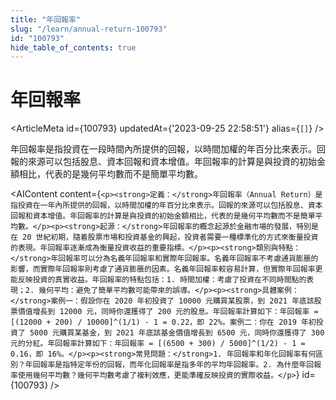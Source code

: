 ```yaml
---
title: "年回報率"
slug: "/learn/annual-return-100793"
id: "100793"
hide_table_of_contents: true
---
```



# 年回報率

<ArticleMeta id={100793} updatedAt={'2023-09-25 22:58:51'} alias={`[]`} />
<div className='border-solid border-b border-t-0 my-4 border-[var(--ifm-color-gray-300)]' />

年回報率是指投資在一段時間內所提供的回報，以時間加權的年百分比來表示。回報的來源可以包括股息、資本回報和資本增值。年回報率的計算是與投資的初始金額相比，代表的是幾何平均數而不是簡單平均數。

<AIContent content={`<p><strong>定義：</strong>年回報率（Annual Return）是指投資在一年內所提供的回報，以時間加權的年百分比來表示。回報的來源可以包括股息、資本回報和資本增值。年回報率的計算是與投資的初始金額相比，代表的是幾何平均數而不是簡單平均數。</p><p><strong>起源：</strong>年回報率的概念起源於金融市場的發展，特別是在 20 世紀初期，隨着股票市場和投資基金的興起，投資者需要一種標準化的方式來衡量投資的表現。年回報率逐漸成為衡量投資收益的重要指標。</p><p><strong>類別與特點：</strong>年回報率可以分為名義年回報率和實際年回報率。名義年回報率不考慮通貨膨脹的影響，而實際年回報率則考慮了通貨膨脹的因素。名義年回報率較容易計算，但實際年回報率更能反映投資的真實收益。年回報率的特點包括：1. 時間加權：考慮了投資在不同時間點的表現；2. 幾何平均：避免了簡單平均數可能帶來的誤導。</p><p><strong>具體案例：</strong>案例一：假設你在 2020 年初投資了 10000 元購買某股票，到 2021 年底該股票價值增長到 12000 元，同時你還獲得了 200 元的股息。年回報率計算如下：年回報率 = [(12000 + 200) / 10000]^(1/1) - 1 = 0.22，即 22%。案例二：你在 2019 年初投資了 5000 元購買某基金，到 2021 年底該基金價值增長到 6500 元，同時你還獲得了 300 元的分紅。年回報率計算如下：年回報率 = [(6500 + 300) / 5000]^(1/2) - 1 = 0.16，即 16%。</p><p><strong>常見問題：</strong>1. 年回報率和年化回報率有何區別？年回報率是指特定年份的回報，而年化回報率是指多年的平均年回報率。2. 為什麼年回報率使用幾何平均數？幾何平均數考慮了複利效應，更能準確反映投資的實際收益。</p>`} id={100793} />
